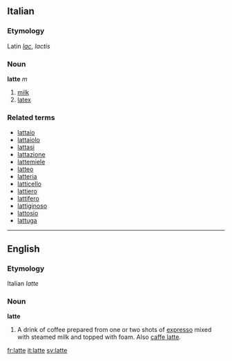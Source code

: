 ==Italian==
===Etymology===
Latin ''[[lac]]'', ''lactis''
===Noun===
'''latte''' ''m''

# [[milk]]
# [[latex]]

===Related terms===
*[[lattaio]]
*[[lattaiolo]]
*[[lattasi]]
*[[lattazione]]
*[[lattemiele]]
*[[latteo]]
*[[latteria]]
*[[latticello]]
*[[lattiero]]
*[[lattifero]]
*[[lattiginoso]]
*[[lattosio]]
*[[lattuga]]

----

==English==
===Etymology===
Italian ''latte''
===Noun===
'''latte'''

#A drink of coffee prepared from one or two shots of [[expresso]] mixed with steamed milk and topped with foam. Also [[caffe latte]].

[[fr:latte]]
[[it:latte]]
[[sv:latte]]